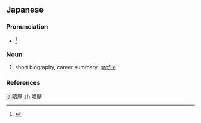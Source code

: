 ==Japanese==
{{ja-kanjitab|りゃく|れき|yomi=o}}

===Pronunciation===
* {{ja-accent-common|h|りゃ|くれき}}<ref>{{R:NHK Hatsuon}}</ref>

===Noun===
{{ja-noun|りゃくれき}}

# short biography, career summary, [[profile]]

===References===
<references/>

[[ja:略歴]]
[[zh:略歴]]